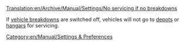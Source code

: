 [[Translation:en/Archive/Manual/Settings/No servicing if no breakdowns]]


If [[en/Archive/Manual/Settings/Difficulty#vehicle-breakdowns|vehicle breakdowns]] are switched off, vehicles will not go to [[en/Manual/Depots|depots]] or [[en/Manual/Depots|hangars]] for servicing.

[[Category:en/Manual/Settings & Preferences]]
{{en/Manual/Base Set/Industries/Stub}}